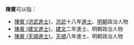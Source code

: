 '''陳賓'''可以指：
* [[陳賓_(洪武進士)|陳賓 (洪武進士)]]，[[洪武|洪武]]十八年[[進士|進士]]、[[明朝|明朝]]政治人物
* [[陳賓_(建文進士)|陳賓 (建文進士)]]，[[建文|建文]]二年進士、明朝政治人物
* [[陳賓_(天順進士)|陳賓 (天順進士)]]，[[天顺_(明朝)|天順]]八年進士、明朝政治人物

{{disambig|cat=二字陳姓人名消歧義|bin}}